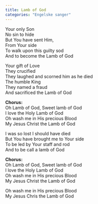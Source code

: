 ```yaml
---
title: Lamb of God
categories: "Engelske sanger"
---
```


Your only Son  
No sin to hide  
But You have sent Him,  
From Your side  
To walk upon this guilty sod  
And to become the Lamb of God

Your gift of Love  
They crucified  
They laughed and scorned him as he died  
The humble King  
They named a fraud  
And sacrificed the Lamb of God

**Chorus:**  
Oh Lamb of God, Sweet lamb of God  
I love the Holy Lamb of God  
Oh wash me in His precious Blood  
My Jesus Christ the Lamb of God

I was so lost I should have died  
But You have brought me to Your side  
To be led by Your staff and rod  
And to be call a lamb of God

**Chorus:**  
Oh Lamb of God, Sweet lamb of God  
I love the Holy Lamb of God  
Oh wash me in His precious Blood  
My Jesus Christ the Lamb of God

Oh wash me in His precious Blood  
My Jesus Chris the Lamb of God
